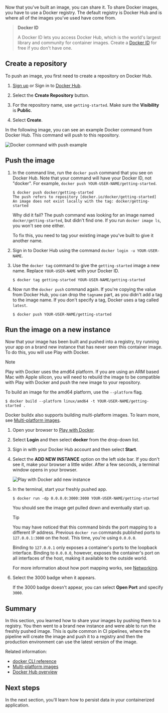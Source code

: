 Now that you've built an image, you can share it. To share Docker images, you have to use a Docker
registry. The default registry is Docker Hub and is where all of the images you've used have come from.

> **Docker ID**
>
> A Docker ID lets you access Docker Hub, which is the world's largest library and community for container images. Create a [Docker ID](https://hub.docker.com/signup) for free if you don't have one.

## Create a repository

To push an image, you first need to create a repository on Docker Hub.

1. [Sign up](https://www.docker.com/pricing?utm_source=docker&utm_medium=webreferral&utm_campaign=docs_driven_upgrade) or Sign in to [Docker Hub](https://hub.docker.com).

2. Select the **Create Repository** button.

3. For the repository name, use `getting-started`. Make sure the **Visibility** is **Public**.

4. Select **Create**.

In the following image, you can see an example Docker command from Docker Hub. This command will push to this repository.

![Docker command with push example](images/push-command.webp)


## Push the image

1. In the command line, run the `docker push` command that you see on Docker
   Hub. Note that your command will have your Docker ID, not "docker". For example, `docker push YOUR-USER-NAME/getting-started`.

   ```console
   $ docker push docker/getting-started
   The push refers to repository [docker.io/docker/getting-started]
   An image does not exist locally with the tag: docker/getting-started
   ```

    Why did it fail? The push command was looking for an image named `docker/getting-started`, but
    didn't find one. If you run `docker image ls`, you won't see one either.

    To fix this, you need to tag your existing image you've built to give it another name.

2. Sign in to Docker Hub using the command `docker login -u YOUR-USER-NAME`.

3. Use the `docker tag` command to give the `getting-started` image a new name. Replace `YOUR-USER-NAME` with your Docker ID.

   ```console
   $ docker tag getting-started YOUR-USER-NAME/getting-started
   ```

4. Now run the `docker push` command again. If you're copying the value from
   Docker Hub, you can drop the `tagname` part, as you didn't add a tag to the
   image name. If you don't specify a tag, Docker uses a tag called `latest`.

   ```console
   $ docker push YOUR-USER-NAME/getting-started
   ```

## Run the image on a new instance

Now that your image has been built and pushed into a registry, try running your app on a brand
new instance that has never seen this container image. To do this, you will use Play with Docker.

> [!NOTE]
>
> Play with Docker uses the amd64 platform. If you are using an ARM based Mac with Apple silicon, you will need to rebuild the image to be compatible with Play with Docker and push the new image to your repository.
>
> To build an image for the amd64 platform, use the `--platform` flag.
> ```console
> $ docker build --platform linux/amd64 -t YOUR-USER-NAME/getting-started .
> ```
>
> Docker buildx also supports building multi-platform images. To learn more, see [Multi-platform images](/build/building/multi-platform.md).


1. Open your browser to [Play with Docker](https://labs.play-with-docker.com/).

2. Select **Login** and then select **docker** from the drop-down list.

3. Sign in with your Docker Hub account and then select **Start**.

4. Select the **ADD NEW INSTANCE** option on the left side bar. If you don't see it, make your browser a little wider. After a few seconds, a terminal window opens in your browser.

    ![Play with Docker add new instance](images/pwd-add-new-instance.webp)

5. In the terminal, start your freshly pushed app.

   ```console
   $ docker run -dp 0.0.0.0:3000:3000 YOUR-USER-NAME/getting-started
   ```

    You should see the image get pulled down and eventually start up.

    > [!TIP]
    >
    > You may have noticed that this command binds the port mapping to a
    > different IP address. Previous `docker run` commands published ports to
    > `127.0.0.1:3000` on the host. This time, you're using `0.0.0.0`.
    >
    > Binding to `127.0.0.1` only exposes a container's ports to the loopback
    > interface. Binding to `0.0.0.0`, however, exposes the container's port
    > on all interfaces of the host, making it available to the outside world.
    >
    > For more information about how port mapping works, see
    > [Networking](/engine/network/_index.md#published-ports).

6. Select the 3000 badge when it appears.

   If the 3000 badge doesn't appear, you can select **Open Port** and specify `3000`.

## Summary

In this section, you learned how to share your images by pushing them to a
registry. You then went to a brand new instance and were able to run the freshly
pushed image. This is quite common in CI pipelines, where the pipeline will
create the image and push it to a registry and then the production environment
can use the latest version of the image.

Related information:

 - [docker CLI reference](/reference/cli/docker/)
 - [Multi-platform images](/build/building/multi-platform.md)
 - [Docker Hub overview](/docker-hub/_index.md)

## Next steps

In the next section, you'll learn how to persist data in your containerized application.
